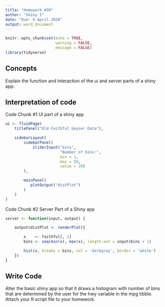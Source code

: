 ```yaml
---
title: "Homework #20"
author: "Shiny I"
date: "Due: 6 April 2020"
output: word_document
---
```


```r
knitr::opts_chunk$set(echo = TRUE,
                      warning = FALSE,
                      message = FALSE)
library(tidyverse)
```

## Concepts  

Explain the function and interaction of the ui and server parts of a shiny app.
    
## Interpretation of code  

Code Chunk #1 UI part of a shiny app

```r
ui <- fluidPage(
    titlePanel("Old Faithful Geyser Data"),

    sidebarLayout(
        sidebarPanel(
            sliderInput("bins",
                        "Number of bins:",
                        min = 1,
                        max = 50,
                        value = 30)
        ),

        mainPanel(
           plotOutput("distPlot")
        )
    )
)
```

Code Chunk #2 Server Part of a Shiny app

```r
server <- function(input, output) {

    output$distPlot <- renderPlot({

        x    <- faithful[, 2]
        bins <- seq(min(x), max(x), length.out = input$bins + 1)

        hist(x, breaks = bins, col = 'darkgray', border = 'white')
    })
}
```  


## Write Code

Alter the basic shiny app so that it draws a histogram with number of bins that are determined by the user for the hwy variable in the mpg tibble. Attach your R script file to your homework.
